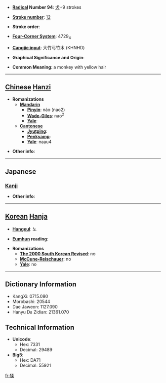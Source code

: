 * '''[[Wiktionary:Chinese radical index| Radical]] Number 94''': [[Wiktionary:Chinese radical index 犬|犬]]+9 strokes

* '''[[Wiktionary:Chinese total strokes index|Stroke number]]''': [[Wiktionary:Chinese total strokes index 12|12]]

* '''Stroke order''': 

* '''[[Wiktionary:Chinese four corner index|Four-Corner System]]''': 4729<sub>4</sub>

* '''[[Wiktionary:Chinese Cangjie index|Cangjie input]]''': 大竹弓竹木 (KHNHD)

* '''Graphical Significance and Origin''': 

* '''Common Meaning''': a monkey with yellow hair

----

== [[Chinese]] [[Hanzi]] ==

* '''Romanizations'''
** '''[[Mandarin]]'''
*** '''[[Pinyin]]''': náo (nao2)
*** '''[[Wade-Giles]]''': nao<sup>2</sup>
*** '''[[Yale]]''': 
** '''[[Cantonese]]'''
*** '''[[Jyutping]]''':
*** '''[[Penkyamp]]''': 
*** '''[[Yale]]''': naau4

* '''Other info''': 

----

==Japanese==
===[[Kanji]]===
{{kanji|on readings=[[どう]] (dō), [[のう]] (nō), [[じゅう]] (jū), [[にゅう]] (nyū)|kun readings=[[さる]] (saru)}}

* '''Other info''':  

----

== [[Korean]] [[Hanja]] ==

* '''[[Hangeul]]''': 노

* '''[[Eumhun]] reading''': 

* '''Romanizations'''
** '''[[The 2000 South Korean Revised Romanization|The 2000 South Korean Revised]]''': no
** '''[[McCune-Reischauer]]''': no
** '''[[Yale]]''': no

----

== Dictionary Information ==

* KangXi: 0715.080
* Morobashi: 20544
* Dae Jaweon: 1127.090
* Hanyu Da Zidian: 21361.070

== Technical Information ==

* '''Unicode''':
** Hex: 7331
** Decimal: 29489
* '''Big5''':
** Hex: DA71
** Decimal: 55921

[[fr:猱]]
